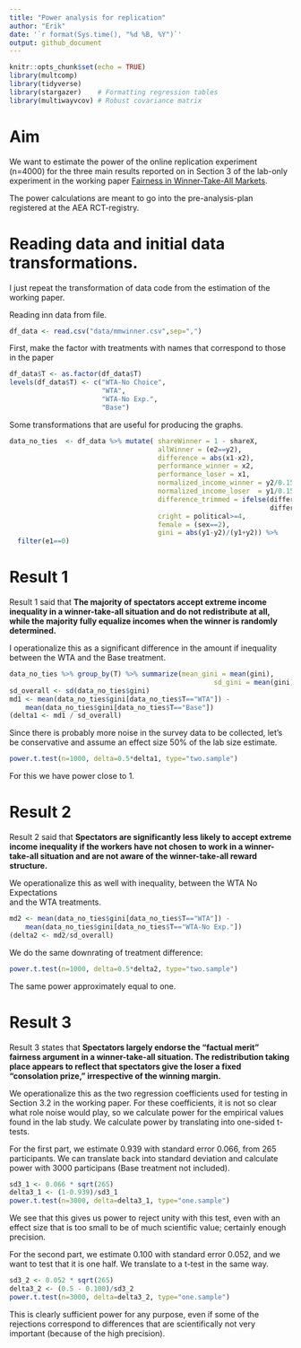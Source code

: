 ```yaml
---
title: "Power analysis for replication"
author: "Erik"
date: '`r format(Sys.time(), "%d %B, %Y")`'
output: github_document
---
```

```r
knitr::opts_chunk$set(echo = TRUE)
library(multcomp)
library(tidyverse)
library(stargazer)    # Formatting regression tables
library(multiwayvcov) # Robust covariance matrix
```

# Aim 
We want to estimate the power of the online replication experiment (n=4000) 
for the three main results reported on in Section 3 of the lab-only
experiment in the working paper
[Fairness in Winner-Take-All Markets](http://hdl.handle.net/11250/2496796).

The power calculations are meant to go into the pre-analysis-plan registered
at the AEA RCT-registry.

# Reading data and initial data transformations.
I just repeat the transformation of data code from the 
estimation of the working paper.

Reading inn data from file. 
```r
df_data <- read.csv("data/mmwinner.csv",sep=",")
```

First, make the factor with treatments with names that correspond to those
in the paper
```r
df_data$T <- as.factor(df_data$T)
levels(df_data$T) <- c("WTA-No Choice",
                       "WTA",
                       "WTA-No Exp.",
                       "Base")
```

Some transformations that are useful for producing the graphs.
```r
data_no_ties  <- df_data %>% mutate( shareWinner = 1 - shareX,
                                     allWinner = (e2==y2),
                                     difference = abs(x1-x2),
                                     performance_winner = x2,
                                     performance_loser = x1,
                                     normalized_income_winner = y2/0.15,
                                     normalized_income_loser  = y1/0.15,
                                     difference_trimmed = ifelse(difference>10,10,
                                                                 difference),
                                     cright = political>=4,
                                     female = (sex==2),
                                     gini = abs(y1-y2)/(y1+y2)) %>%
  filter(e1==0) 
```

# Result 1
Result 1 said that **The majority of spectators accept extreme
  income inequality in a winner-take-all situation and do not
  redistribute at all, while the majority fully equalize incomes when
  the winner is randomly determined.**
  
I operationalize this as a significant difference in the amount if inequality 
between the WTA and the Base treatment. 
```r
data_no_ties %>% group_by(T) %>% summarize(mean_gini = mean(gini),
                                                   sd_gini = mean(gini))
sd_overall <- sd(data_no_ties$gini)
md1 <- mean(data_no_ties$gini[data_no_ties$T=="WTA"]) - 
    mean(data_no_ties$gini[data_no_ties$T=="Base"])
(delta1 <- md1 / sd_overall)
```
Since there is probably more noise in the survey data to be collected,
let's be conservative and assume an effect size 50% of the lab size estimate. 
```r
power.t.test(n=1000, delta=0.5*delta1, type="two.sample")
```
For this we have power close to 1.

# Result 2
Result 2 said that **Spectators are significantly less likely to
  accept extreme income inequality if the workers have not chosen to
  work in a winner-take-all situation and are not aware of the
  winner-take-all reward structure.**
  
We operationalize this as well with inequality, between the WTA No Expectations  
and the WTA treatments. 
```r
md2 <- mean(data_no_ties$gini[data_no_ties$T=="WTA"]) - 
    mean(data_no_ties$gini[data_no_ties$T=="WTA-No Exp."])
(delta2 <- md2/sd_overall)
```
We do the same downrating of treatment difference:
```r
power.t.test(n=1000, delta=0.5*delta2, type="two.sample")
```
The same power approximately equal to one.

# Result 3
Result 3 states that **Spectators largely endorse the "factual
  merit" fairness argument in a winner-take-all situation. The
  redistribution taking place appears to reflect that spectators give
  the loser a fixed "consolation prize," irrespective of the winning
  margin.**

We operationalize this as the two regression coefficients used for testing 
in Section 3.2 in the working paper. For these coefficients, it is not so clear what
role noise would play, so we calculate power for the empirical values found in the
lab study. We calculate power by translating into one-sided t-tests.

For the first part, we estimate 0.939 with standard error 0.066, from 265 participants. We can
translate back into standard deviation and calculate power with 3000 participans (Base treatment 
not included). 
```r
sd3_1 <- 0.066 * sqrt(265)
delta3_1 <- (1-0.939)/sd3_1
power.t.test(n=3000, delta=delta3_1, type="one.sample")
```
We see that this gives us power to reject unity with this test, even with an 
effect size that is too small to be of much scientific value; certainly enough precision.

For the second part, we estimate 0.100 with standard error 0.052, and we want to test
that it is one half. We translate to a t-test in the same way.
```r
sd3_2 <- 0.052 * sqrt(265)
delta3_2 <- (0.5 - 0.100)/sd3_2
power.t.test(n=3000, delta=delta3_2, type="one.sample")
```
This is clearly sufficient power for any purpose, even if some of the rejections 
correspond to differences that are scientifically not very important (because of
the high precision).




  
  